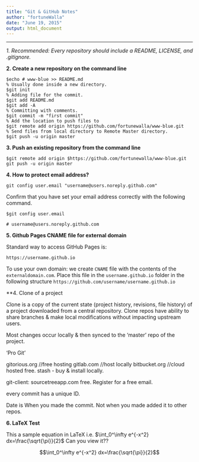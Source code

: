 ```yaml
---
title: "Git & GitHub Notes"
author: "fortuneWalla"
date: "June 19, 2015"
output: html_document
---
```

----

*1. Recommended: Every repository should include a README, LICENSE, and .gitignore.*

**2. Create a new repository on the command line**
```
$echo # www-blue >> README.md
% Usually done inside a new directory.
$git init
% Adding file for the commit.
$git add README.md
$git add -A
% Committing with comments.
$git commit -m "first commit"
% Add the location to push files to
$git remote add origin https://github.com/fortunewalla/www-blue.git
% Send files from local directory to Remote Master directory.
$git push -u origin master
```

**3. Push an existing repository from the command line**
```
$git remote add origin $https://github.com/fortunewalla/www-blue.git
git push -u origin master
```

**4. How to protect email address?**
```
git config user.email "username@users.noreply.github.com"
```
Confirm that you have set your email address correctly with the following command.

```
$git config user.email

# username@users.noreply.github.com
```
**5. Github Pages CNAME file for external domain**

Standard way to access GitHub Pages is:
```
https://username.github.io
```

To use your own domain: we create `CNAME` file with the contents of the `externaldomain.com`. Place this file in the `username.github.io` folder in the following structure `https://github.com/username/username.github.io`

**4. Clone of a project

Clone is a copy of the current state (project history, revisions, file history) of a project downloaded from a central repository. Clone repos have ability to share branches & make local modifications without impacting upstream users.

Most changes occur locally & then synced to the 'master' repo of the project.

'Pro Git'

gitorious.org //free hosting
gitlab.com //host locally
bitbucket.org //cloud hosted free.
stash - buy & install locally.

git-client: sourcetreeapp.com free. Register for a free email.

every commit has a unique ID.

Date is When you made the commit. Not when you made added it to other repos.






**6. LaTeX Test**

This a sample equation in LaTeX i.e. $\int_0^\infty e^{-x^2} dx=\frac{\sqrt{\pi}}{2}$ Can you view it??


$$\int_0^\infty e^{-x^2} dx=\frac{\sqrt{\pi}}{2}$$

